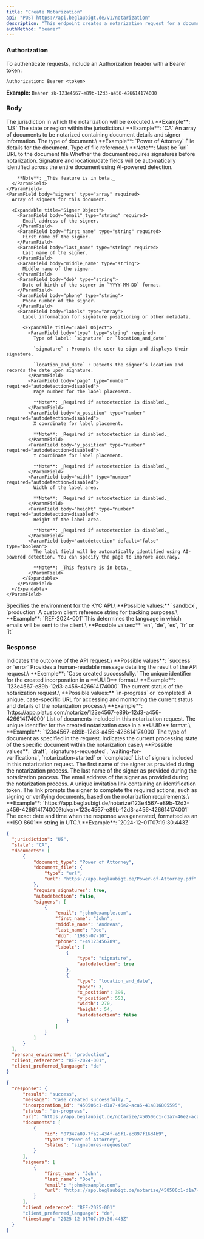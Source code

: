 ```yaml
---
title: "Create Notarization"
api: "POST https://api.beglaubigt.de/v1/notarization"
description: "This endpoint creates a notarization request for a document"
authMethod: "bearer"
---
```


### Authorization

To authenticate requests, include an Authorization header with a Bearer token:

`Authorization: Bearer <token>`

**Example:** `Bearer sk-123e4567-e89b-12d3-a456-426614174000`

### Body

<ParamField body="jurisdiction" type="string" required>
  The jurisdiction in which the notarization will be executed.\
  **Example**: `US`
</ParamField>

<ParamField body="state" type="string">
  The state or region within the jurisdiction.\
  **Example**: `CA`
</ParamField>

<ParamField body="documents" type="array" required>
  An array of documents to be notarized containing document details and signer information.

  <Expandable title="Document Object">
    <ParamField body="document_type" type="string">
      The type of document.\
      **Example**: `Power of Attorney`
    </ParamField>
    <ParamField body="document_file" type="object" required>
      File details for the document.
      <ParamField body="type" type="string" required>
        Type of file reference.\
        **Note**: Must be `url`
      </ParamField>
      <ParamField body="url" type="string" required>
        URL to the document file
      </ParamField>
      <ParamField body="require_signatures" default="false" type="boolean">
        Whether the document requires signatures before notarization.
      </ParamField>
      <ParamField body="autodetection" default="false" type="boolean">
        Signature and location/date fields will be automatically identified across the entire document using AI-powered detection.

        **Note**: _This feature is in beta._
      </ParamField>
    </ParamField>
    <ParamField body="signers" type="array" required>
      Array of signers for this document.

      <Expandable title="Signer Object">
        <ParamField body="email" type="string" required>
          Email address of the signer.
        </ParamField>
        <ParamField body="first_name" type="string" required>
          First name of the signer.
        </ParamField>
        <ParamField body="last_name" type="string" required>
          Last name of the signer.
        </ParamField>
        <ParamField body="middle_name" type="string">
          Middle name of the signer.
        </ParamField>
        <ParamField body="dob" type="string">
          Date of birth of the signer in `YYYY-MM-DD` format.
        </ParamField>
        <ParamField body="phone" type="string">
          Phone number of the signer.
        </ParamField>
        <ParamField body="labels" type="array">
          Label information for signature positioning or other metadata.

          <Expandable title="Label Object">
            <ParamField body="type" type="string" required>
              Type of label: `signature` or `location_and_date`

              `signature` : Prompts the user to sign and displays their signature.

              `location_and_date` : Detects the signer’s location and records the date upon signature.
            </ParamField>
            <ParamField body="page" type="number" required="autodetection=disabled">
              Page number for the label placement.

              **Note**: _Required if autodetection is disabled._
            </ParamField>
            <ParamField body="x_position" type="number" required="autodetection=disabled">
              X coordinate for label placement.

              **Note**: _Required if autodetection is disabled._
            </ParamField>
            <ParamField body="y_position" type="number" required="autodetection=disabled">
              Y coordinate for label placement.

              **Note**: _Required if autodetection is disabled._
            </ParamField>
            <ParamField body="width" type="number" required="autodetection=disabled">
              Width of the label area.

              **Note**: _Required if autodetection is disabled._
            </ParamField>
            <ParamField body="height" type="number" required="autodetection=disabled">
              Height of the label area.

              **Note**: _Required if autodetection is disabled._
            </ParamField>
            <ParamField body="autodetection" default="false" type="boolean">
              The label field will be automatically identified using AI-powered detection. You can specify the page to improve accuracy.

              **Note**: _This feature is in beta._
            </ParamField>
          </Expandable>
        </ParamField>
      </Expandable>
    </ParamField>
  </Expandable>
</ParamField>

<ParamField body="kyc_environment" default="production" type="string">
  Specifies the environment for the KYC API.\
  **Possible values:** `sandbox`, `production`
</ParamField>

<ParamField body="client_reference" type="string">
  A custom client reference string for tracking purposes.\
  **Example**: `REF-2024-001`
</ParamField>

<ParamField body="client_preferred_language" default="en" type="string">
  This determines the language in which emails will be sent to the client.\
  **Possible values:** `en`, `de`, `es`, `fr` or `it`
</ParamField>

### Response

<ResponseField name="result" type="string">
  Indicates the outcome of the API request.\
  **Possible values**: `success` or `error`
</ResponseField>

<ResponseField name="message" type="string">
  Provides a human-readable message detailing the result of the API request.\
  **Exemple**: `Case created successfully.`
</ResponseField>

<ResponseField name="incorporation_id" type="string">
  The unique identifier for the created incorporation in a **UUID** format.\
  **Example**: `123e4567-e89b-12d3-a456-426614174000`
</ResponseField>

<ResponseField name="status" type="string">
  The current status of the notarization request.\
  **Possible values:** `in-progress` or `completed`
</ResponseField>

<ResponseField name="url" type="string">
  A unique, case-specific URL for accessing and monitoring the current status and details of the notarization process.\
  **Example**: `https://app.platus.com/notarize/123e4567-e89b-12d3-a456-426614174000`
</ResponseField>

<ResponseField name="documents" type="array">
  List of documents included in this notarization request.

  <Expandable title="Documents Response Object">
    <ResponseField name="id" type="string">
      The unique identifier for the created notarization case in a **UUID** format.\
      **Example**: `123e4567-e89b-12d3-a456-426614174000`
    </ResponseField>
    <ResponseField name="type" type="string">
      The type of document as specified in the request.
    </ResponseField>
    <ResponseField name="status" type="string">
      Indicates the current processing state of the specific document within the notarization case.\
      **Possible values**: `draft`, `signatures-requested`, `waiting-for-verifications`, `notarization-started` or `completed`
    </ResponseField>
  </Expandable>
</ResponseField>

<ResponseField name="signers" type="array">
  List of signers included in this notarization request.

  <Expandable title="Signers Response Object">
    <ResponseField name="first_name" type="string">
      The first name of the signer as provided during the notarization process.
    </ResponseField>
    <ResponseField name="last_name" type="string">
      The last name of the signer as provided during the notarization process.
    </ResponseField>
    <ResponseField name="email" type="string">
      The email address of the signer as provided during the notarization process.
    </ResponseField>
    <ResponseField name="url" type="string">
      A unique invitation link containing an identification token. The link prompts the signer to complete the required actions, such as signing or verifying documents, based on the notarization requirements.\
      **Example**: `https://app.beglaubigt.de/notarize/123e4567-e89b-12d3-a456-426614174000?token=123e4567-e89b-12d3-a456-426614174001`
    </ResponseField>
  </Expandable>
</ResponseField>

<ResponseField name="timestamp" type="string">
  The exact date and time when the response was generated, formatted as an **ISO 8601** string in UTC.\
  **Example**: `2024-12-01T07:19:30.443Z`
</ResponseField>

<RequestExample>

```json
{
  "jurisdiction": "US",
  "state": "CA",
  "documents": [
      {
          "document_type": "Power of Attorney",
          "document_file": {
              "type": "url",
              "url": "https://app.beglaubigt.de/Power-of-Attorney.pdf"
          },
          "require_signatures": true,
          "autodetection": false,
          "signers": [
              {
                  "email": "john@example.com",
                  "first_name": "John",
                  "middle_name": "Andreas",
                  "last_name": "Doe",
                  "dob": "1985-07-10",
                  "phone": "+49123456789",
                  "labels": [
                      {
                          "type": "signature",
                          "autodetection": true
                      },
                      {
                          "type": "location_and_date",
                          "page": 3,
                          "x_position": 396,
                          "y_position": 553,
                          "width": 270,
                          "height": 54,
                          "autodetection": false
                      }
                  ]
              }
          ]
      }
  ],
  "persona_environment": "production",
  "client_reference": "REF-2024-001",
  "client_preferred_language": "de"
}
```

</RequestExample>

<ResponseExample>

```json
{
  "response": {
      "result": "success",
      "message": "Case created successfully.",
      "incorporation_id": "450506c1-d1a7-46e2-aca6-41a816805595",
      "status": "in-progress",
      "url": "https://app.beglaubigt.de/notarize/450506c1-d1a7-46e2-aca6-41a816805595",
      "documents": [
          {
              "id": "07347a09-7fa2-434f-a5f1-ec897f16d4b9",
              "type": "Power of Attorney",
              "status": "signatures-requested"
          }
      ],
      "signers": [
          {
              "first_name": "John",
              "last_name": "Doe",
              "email": "john@example.com",
              "url": "https://app.beglaubigt.de/notarize/450506c1-d1a7-46e2-aca6-41a816805595?token=8963cd77-b5f9-4280-986d-6137e9fea106"
          }
      ],
      "client_reference": "REF-2025-001"
      "client_preferred_language": "de",
      "timestamp": "2025-12-01T07:19:30.443Z"
  }
}
```

</ResponseExample>